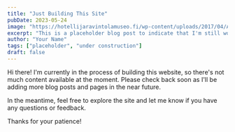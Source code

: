 ```yaml
---
title: "Just Building This Site"
pubDate: 2023-05-24
image: "https://hotellijaravintolamuseo.fi/wp-content/uploads/2017/04/Antti_Tuomola_03-1.jpg"
excerpt: "This is a placeholder blog post to indicate that I'm still working on building this site and there's not much content yet."
author: "Your Name"
tags: ["placeholder", "under construction"]
draft: false
---
```


Hi there! I'm currently in the process of building this website, so there's not much content available at the moment. Please check back soon as I'll be adding more blog posts and pages in the near future.

In the meantime, feel free to explore the site and let me know if you have any questions or feedback.

Thanks for your patience!